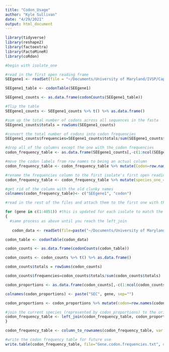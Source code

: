 ```yaml
---
title: "Codon_Usage"
author: "Kyle Sullivan"
date: "4/29/2021"
output: html_document
---
```


```r
library(tidyverse)
library(reshape2)
library(factoextra)
library(FactoMineR)
library(coRdon)
```

```r
#begin with isolate_one

#read in the first open reading frame
SEEgene1 <- readSet(file = "~/Documents/University of Maryland/IVSP/Capstone/Genomic Data/Genomes/cds files/SEE genes/SEE_1.fa")

SEEgene1_table <- codonTable(SEEgene1)

SEEgene1_counts <- as.data.frame(codonCounts(SEEgene1_table))

#flip the table 
SEEgene1_counts <- SEEgene1_counts %>% t() %>% as.data.frame()

#sum up the total number of codons across all sequences in the fasta
SEEgene1_counts$totals = rowSums(SEEgene1_counts)

#convert the total number of codons into codon frequencies
SEEgene1_counts$frequencies=SEEgene1_counts$totals/sum(SEEgene1_counts$totals)

#drop all of the columns except the one with the codon frequencies
codon_frequency_table <- as.data.frame(SEEgene1_counts[,-c(1:ncol(SEEgene1_counts)-1)], row.names = row.names(SEEgene1_counts))

#move the codon labels from row names to being an actual column
codon_frequency_table <- codon_frequency_table %>% mutate(Codon=row.names(codon_frequency_table)) 

#rename the frequencies column to the first isolate's first open reading frame
codon_frequency_table <- codon_frequency_table %>% mutate(species_one_=codon_frequency_table$`SEEgene1_counts[, -c(1:39681)]`)

#get rid of the column with the old clunky names
colnames(codon_frequency_table)<- c("SEEgene1", "codon")
```

```r
#read in the rest of the files and attach them to the first one with the left join command with a for loop

for (gene in c(1:4051)) #this is updated for each isolate to match the number of open reading frames it has
{
  #same process as above until you reach the left_join
  
   codon_data <- readSet(file=paste("~/Documents/University of Maryland/IVSP/Capstone/Genomic Data/Genomes/cds files/SEC Genes/SEC_", gene, ".fa", sep=""))

codon_table <- codonTable(codon_data)

codon_counts <- as.data.frame(codonCounts(codon_table))

codon_counts <- codon_counts %>% t() %>% as.data.frame()

codon_counts$totals = rowSums(codon_counts)

codon_counts$frequencies=codon_counts$totals/sum(codon_counts$totals)

codon_proportions <- as.data.frame(codon_counts[,-c(1:ncol(codon_counts)-1)], row.names = row.names(codon_counts))

colnames(codon_proportions) <- paste("SEC", gene, sep="")

codon_proportions <- codon_proportions %>% mutate(codon=row.names(codon_proportions))

#join the current species (represented by codon_proportions) to the original codon_frequency_table
codon_frequency_table <- left_join(codon_frequency_table, codon_proportions, by="codon")
}

```

```r
codon_frequency_table <- column_to_rownames(codon_frequency_table, var = "codon")
```

```r
#write the codon frequency table for future use
write.table(codon_frequency_table, file="Gene.codon.frequencies.txt", quote = FALSE, col.names = TRUE, row.names = FALSE)
```


